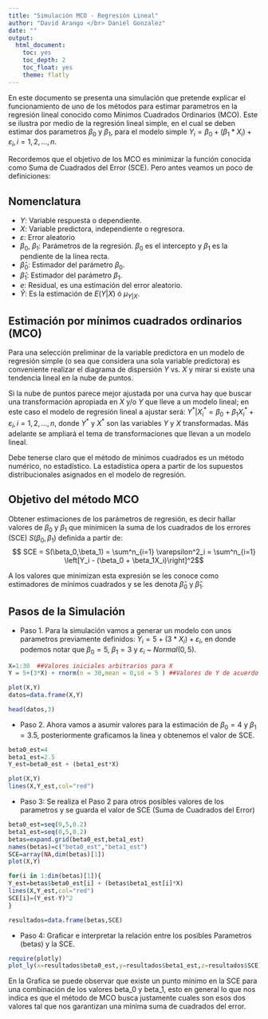```yaml
---
title: "Simulación MCO - Regresión Lineal"
author: "David Arango </br> Daniel Gonzalez"
date: ""
output:
  html_document:
    toc: yes
    toc_depth: 2
    toc_float: yes
    theme: flatly    
---
```



En este documento se presenta una simulación que pretende explicar el funcionamiento de uno de los métodos para estimar parametros en la regresión lineal conocido como Mínimos Cuadrados Ordinarios (MCO). Este se ilustra por medio de la regresión lineal simple, en el cual se deben estimar dos parametros $\beta_0$ y $\beta_1$, para el modelo simple $Y_i=\beta_0 + (\beta_1 * X_i) + \varepsilon_{i}, i=1,2,\ldots,n$.

Recordemos que el objetivo de los MCO es minimizar la función conocida como Suma de Cuadrados del Error (SCE). Pero antes veamos un poco de definiciones:

## Nomenclatura

-   ${Y}$: Variable respuesta o dependiente.
-   ${X}$: Variable predictora, independiente o regresora.
-   ${\varepsilon}$: Error aleatorio
-   ${\beta_0}$, ${\beta_1}$: Parámetros de la regresión. ${\beta_0}$ es el intercepto y ${\beta_1}$ es la pendiente de la línea recta.
-   ${\widehat{\beta}_0}$: Estimador del parámetro ${\beta_0}$.
-   ${\widehat{\beta}_1}$: Estimador del parámetro ${\beta_1}$.
-   $e$: Residual, es una estimación del error aleatorio.
-   $\widehat{Y}$: Es la estimación de $E(Y\vert X)$ ó ${\mu_{Y\vert X}}$.

## Estimación por mínimos cuadrados ordinarios (MCO)

Para una selección preliminar de la variable predictora en un modelo de regresión simple (o sea que considera una sola variable predictora) es conveniente realizar el diagrama de dispersión ${Y}$ vs. ${X}$ y mirar si existe una tendencia lineal en la nube de puntos.

Si la nube de puntos parece mejor ajustada por una curva hay que buscar una transformación apropiada en ${X}$ y/o ${Y}$ que lleve a un modelo lineal; en este caso el modelo de regresión lineal a ajustar será: ${Y^{*}\vert X^{*}_{i}=\beta_0 + \beta_1 X^{*}_{i} + \varepsilon_{i}, i=1,2,\ldots,n}$, donde ${Y^*}$ y ${X^*}$ son las variables ${Y}$ y ${X}$ transformadas. Más adelante se ampliará el tema de transformaciones que llevan a un modelo lineal.

Debe tenerse claro que el método de mínimos cuadrados es un método numérico, no estadístico. La estadística opera a partir de los supuestos distribucionales asignados en el modelo de regresión.

## Objetivo del método MCO

Obtener estimaciones de los parámetros de regresión, es decir hallar valores de ${\beta_0}$ y ${\beta_1}$ que minimicen la suma de los cuadrados de los errores (SCE) ${S(\beta_0,\beta_1)}$ definida a partir de: $$
SCE = S(\beta_0,\beta_1) = \sum^n_{i=1} \varepsilon^2_i = \sum^n_{i=1} \left[Y_i - (\beta_0 + \beta_1X_i)\right]^2$$

A los valores que minimizan esta expresión se les conoce como estimadores de mínimos cuadrados y se les denota ${\widehat{\beta}_0}$ y ${\widehat{\beta}_1}$.

## Pasos de la Simulación

-   Paso 1. Para la simulación vamos a generar un modelo con unos parametros previamente definidos: $Y_i= 5 + (3 * X_i) + \varepsilon_{i}$, en donde podemos notar que $\beta_0=5$, $\beta_1=3$ y $\varepsilon_{i}$ \~ $Normal (0,5)$.

```r
X=1:30  ##Valores iniciales arbitrarios para X
Y = 5+(3*X) + rnorm(n = 30,mean = 0,sd = 5 ) ##Valores de Y de acuerdo al modelo

plot(X,Y)
datos=data.frame(X,Y)

head(datos,3)

```

-   Paso 2. Ahora vamos a asumir valores para la estimación de $\beta_0=4$ y $\beta_1=3.5$, posteriormente graficamos la linea y obtenemos el valor de SCE.

```r
beta0_est=4
beta1_est=2.5
Y_est=beta0_est + (beta1_est*X)

plot(X,Y)
lines(X,Y_est,col="red")
```
- Paso 3: Se realiza el Paso 2 para otros posibles valores de los parametros y se guarda el valor de SCE (Suma de Cuadrados del Error)


```r

beta0_est=seq(0,5,0.2)
beta1_est=seq(0,5,0.2)
betas=expand.grid(beta0_est,beta1_est)
names(betas)=c("beta0_est","beta1_est")
SCE=array(NA,dim(betas)[1])
plot(X,Y)

for(i in 1:dim(betas)[1]){
Y_est=betas$beta0_est[i] + (betas$beta1_est[i]*X)
lines(X,Y_est,col="red")
SCE[i]=(Y_est-Y)^2
}

resultados=data.frame(betas,SCE)
```

- Paso 4: Graficar e interpretar la relación entre los posibles Parametros (betas) y la SCE.

```r
require(plotly)
plot_ly(x=resultados$beta0_est,y=resultados$beta1_est,z=resultados$SCE)
```

En la Grafica se puede observar que existe un punto mínimo en la SCE para una combinación de los valores beta_0 y beta_1, esto en general lo que nos indica es que el método de MCO busca justamente cuales son esos dos valores tal que nos garantizan una mínima suma de cuadrados del error.
